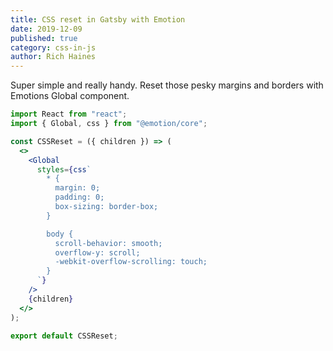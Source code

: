 ```yaml
---
title: CSS reset in Gatsby with Emotion
date: 2019-12-09
published: true
category: css-in-js
author: Rich Haines
---
```


<Text>Super simple and really handy. Reset those pesky margins and borders with Emotions Global component.</Text>

```jsx
import React from "react";
import { Global, css } from "@emotion/core";

const CSSReset = ({ children }) => (
  <>
    <Global
      styles={css`
        * {
          margin: 0;
          padding: 0;
          box-sizing: border-box;
        }

        body {
          scroll-behavior: smooth;
          overflow-y: scroll;
          -webkit-overflow-scrolling: touch;
        }
      `}
    />
    {children}
  </>
);

export default CSSReset;
```